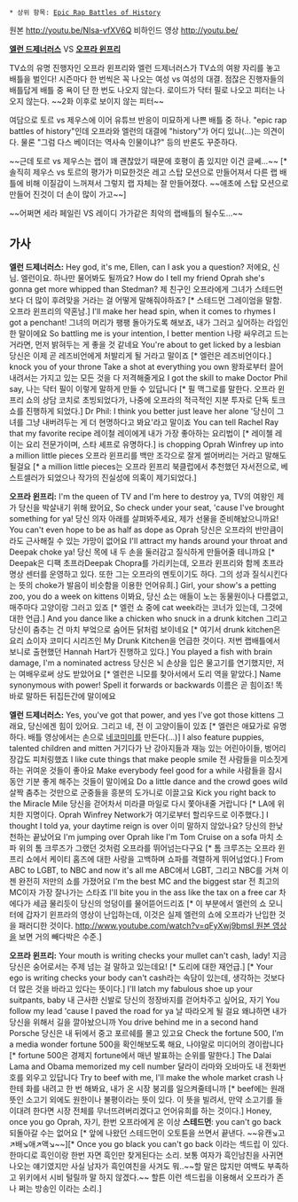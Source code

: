 * 상위 항목: [[Epic Rap Battles of History]]

원본 http://youtu.be/NIsa-vfXV6Q
비하인드 영상 http://youtu.be/

'''[[엘런 드제너러스]]''' VS '''[[오프라 윈프리]]'''

TV쇼의 유명 진행자인 오프라 윈프리와 엘런 드제너러스가 TV쇼의 여왕 자리를 놓고 배틀을 벌인다! 시즌마다 한 번씩은 꼭 나오는 여성 vs 여성의 대결. 점잖은 진행자들의 배틀답게 배틀 중 욕이 단 한 번도 나오지 않는다. 로이드가 닥터 필로 나오고 피터는 나오지 않는다. ~~2화 이후로 보이지 않는 피터~~

여담으로 토르 vs 제우스에 이어 유튜브 반응이 미묘하게 나쁜 배틀 중 하나. "epic rap battles of history"인데 오프라와 엘런의 대결에 "history"가 어디 있냐(...)는 의견이다. 물론 "그럼 다스 베이더는 역사속 인물이냐?" 등의 반론도 꾸준하다.

~~근데 토르 vs 제우스는 랩이 꽤 괜찮았기 때문에 호평이 좀 있지만 이건 글쎄...~~ [* 솔직히 제우스 vs 토르의 평가가 미묘한것은 레고 스탑 모션으로 만들어져서 다른 랩 배틀에 비해 이질감이 느꺼져서 그렇지 랩 자체는 잘 만들어졌다. ~~애초에 스탑 모션으로 만들어 진것이 더 손이 많이 가고~~]

~~어쩌면 세라 페일린 VS 레이디 가가같은 최악의 랩배틀의 될수도...~~
== 가사 ==
'''엘런 드제너러스:'''
Hey god, it's me, Ellen, can I ask you a question?
저에요, 신님. 엘런이요. 하나만 물어봐도 될까요?
How do I tell my friend Oprah she's gonna get more whipped than Stedman?
제 친구인 오프라에게 그녀가 스테드먼보다 더 많이 후려맞을 거라는 걸 어떻게 말해줘야하죠? [* 스테드먼 그레이엄을 말함. 오프라 윈프리의 약혼남.]
I'll make her head spin, when it comes to rhymes I got a penchant!
그녀의 머리가 팽팽 돌아가도록 해보죠, 내가 그러고 싶어하는 라임인 한 말이에요 
So battling me is your intention, I better mention
나랑 싸우려고 드는 거라면, 먼저 밝혀두는 게 좋을 것 같네요 
You're about to get licked by a lesbian
당신은 이제 곧 레즈비언에게 처발리게 될 거라고 말이죠 [* 엘런은 레즈비언이다.]
knock you of your throne Take a shot at everything you own
왕좌로부터 끌어내려서는 가지고 있는 모든 것을 다 저격해줄게요 
I got the skill to make Doctor Phil say, 
나는 닥터 필이 이렇게 말하게 만들 수 있답니다 [* 필 맥그로를 말한다. 오프라 윈프리 쇼의 상담 코치로 초빙되었다가, 나중에 오프라의 적극적인 지분 투자로 단독 토크쇼를 진행하게 되었다.]
Dr Phil: I think you better just leave her alone
'당신이 그녀를 그냥 내버려두는 게 더 현명하다고 봐요'라고 말이죠 
You can tell Rachel Ray that my favorite recipe
레이철 레이에게 내가 가장 좋아하는 요리법이 [* 레이첼 레이는 요리 전문가이며, 스타 셰프로 유명하다.] 
is chopping Oprah Winfrey up into a million little pieces
오프라 윈프리를 백만 조각으로 잘게 썰어버리는 거라고 말해도 될걸요 [* a million little pieces는 오프라 윈프리 북클럽에서 추천했던 자서전으로, 베스트셀러가 되었으나 작가의 진실성에 의혹이 제기되었다.] 


'''오프라 윈프리:'''
I'm the queen of TV and I'm here to destroy ya,
TV의 여왕인 제가 당신을 박살내기 위해 왔어요,
So check under your seat, 'cause I've brought something for ya!
당신 의자 아래를 살펴봐주세요, 제가 선물을 준비해놨으니까요!
You can't even hope to be as half as dope as Oprah
당신은 오프라의 반만큼이라도 근사해질 수 있는 가망이 없어요 
I'll attract my hands around your throat and Deepak choke ya!
당신 목에 내 두 손을 둘러감고 질식하게 만들어줄 테니까요 [* Deepak은 디팩 초프라Deepak Chopra를 가리키는데, 오프라 윈프리와 함께 초프라 명상 센터를 운영하고 있다. 또한 그는 오프라의 멘토이기도 하다. 그의 성과 질식시킨다는 뜻의 choke가 발음이 비슷함을 이용한 언어유희.]
Girl, your show's a petting zoo, you do a week on kittens
이봐요, 당신 쇼는 애들이 노는 동물원이나 다름없고, 매주마다 고양이랑 그러고 있죠 [* 엘런 쇼 중에 cat week라는 코너가 있는데, 그것에 대한 언급.]
And you dance like a chicken who snuck in a drunk kitchen
그리고 당신이 춤추는 건 마치 부엌으로 숨어든 닭처럼 보이네요 [* 여기서 drunk kitchen은 요리 쇼이자 코미디 시리즈인 My Drunk Kitchen을 언급한 것이다. 저번 랩배틀에서 보니로 출현했던 Hannah Hart가 진행하고 있다.] 
You played a fish with brain damage, I'm a nominated actress
당신은 뇌 손상을 입은 물고기를 연기했지만, 저는 여배우로써 상도 받았어요 [* 엘런은 니모를 찾아서에서 도리 역을 맡았다.]
Name synonymous with power! Spell it forwards or backwards
이름은 곧 힘이죠! 똑바로 말하든 뒤집든간에 말이에요 


'''엘런 드제너러스:'''
Yes, you've got that power, and yes I've got those kittens
그래요, 당신에겐 힘이 있어요. 그리고 네, 전 이 고양이들이 있죠 [* 엘런은 애묘가로 유명하다. 배틀 영상에서는 손으로 [[네코미미]]를 만든다(...)]
I also feature puppies, talented children and mitten
거기다가 난 강아지들과 재능 있는 어린아이들, 벙어리장갑도 피처링했죠  
I like cute things that make people smile
전 사람들을 미소짓게 하는 귀여운 것들이 좋아요
Make everybody feel good for a while
사람들을 잠시 동안 기분 좋게 해주는 것들이 말이에요 
Do a little dance and the crowd goes wild
살짝 춤추는 것만으로 군중들을 흥분의 도가니로 이끌고요 
Kick you right back to the Miracle Mile
당신을 걷어차서 미라클 마일로 다시 쫓아내줄 거랍니다 [* LA에 위치한 지명이다. Oprah Winfrey Network가 여기로부터 할리우드로 이주했다.]
I thought I told ya, your daytime reign is over
이미 말하지 않았나요? 당신의 한낮 천하는 끝났어요
I'm jumping over Oprah like I'm Tom Cruise on a sofa
마치 소파 위의 톰 크루즈가 그랬던 것처럼 오프라를 뛰어넘는다구요 [* 톰 크루즈는 오프라 윈프리 쇼에서 케이티 홈즈에 대한 사랑을 고백하며 쇼파를 격렬하게 뛰어넘었다.]
From ABC to LGBT, to NBC and now it's all me
ABC에서 LGBT, 그리고 NBC를 거쳐 이젠 완전히 저만의 쇼를 가졌어요
I'm the best MC and the biggest star 
전 최고의 MC이자 가장 잘나가는 스타죠 
I'll bite you in the ass like the tax on a free car 
차에다가 세금 물리듯이 당신의 엉덩이를 물어뜯어드리죠 [* 이 부분에서 엘런의 쇼 모니터에 갑자기 윈프라의 영상이 난입하는데, 이것은 실제 엘런의 쇼에 오프라가 난입한 것을 패러디한 것이다. [[http://www.youtube.com/watch?v=qFyXwj9bmsI 원본 영상]]을 보면 거의 빼다박은 수준.]


'''오프라 윈프리:'''
Your mouth is writing checks your mullet can't cash, lady!
지금 당신은 숭어로서는 주제 넘는 걸 말하고 있는데요! [* 도리에 대한 재언급.] [* Your ego is writing checks your body can't cash라는 속담이 있는데, 생각하는 것보다 더 많은 것을 바라고 있다는 뜻이다.]
I'll latch my fabulous shoe up your suitpants, baby
내 근사한 신발로 당신의 정장바지를 걷어차주고 싶어요, 자기
You follow my lead 'cause I paved the road for ya
날 따라오게 될 걸요 왜냐하면 내가 당신을 위해서 길을 깔아놨으니까
You drive behind me in a second hand Porsche
당신은 내 뒤에서 중고 포르쉐를 몰고 있고요
Check the fortune 500, I'm a media wonder
fortune 500을 확인해보도록 해요, 나야말로 미디어의 경이랍니다 [* fortune 500은 경제지 fortune에서 매년 발표하는 순위를 말한다.]
The Dalai Lama and Obama memorized my cell number
달라이 라마와 오바마도 내 전화번호를 외우고 있답니다 
Try to beef with me, I'll make the whole market crash
나한테 화를 내려고 한 번 해봐요, 내가 온 시장 붕괴를 일으켜줄테니까 [* beef에는 원래 뜻인 소고기 외에도 원한이나 불평이라는 뜻이 있다. 이 뜻을 빌려서, 만약 소고기를 들이대려 한다면 시장 전체를 무너뜨려버리겠다고 언어유희를 하는 것이다.]
Honey, once you go Oprah, 
자기, 한번 오프라에게 온 이상
'''스테드먼''':
you can't go back
되돌아갈 수는 없어요 [* 앞에 나왔던 스테드먼이 오토튠을 쓰면서 끝낸다. ~~유캔↘고↗배↘애↗액↘~~][* Once you go black you can't go back 이라는 섹드립 이 있다. 한마디로 흑인이랑 한번 자면 흑인만 찾게된다는 소리. 보통 여자가 흑인남친을 사귀면 나오는 얘기였지만 사실 남자가 흑인여친을 사겨도 뭐..~~할 말은 많지만 여백도 부족하고 위키에서 시비 털릴까 말 하지 않겠다.~~ 할튼 이런 섹드립을 이용해서 오프라가 존나 쩌는 방송인 이라는 소리.]
